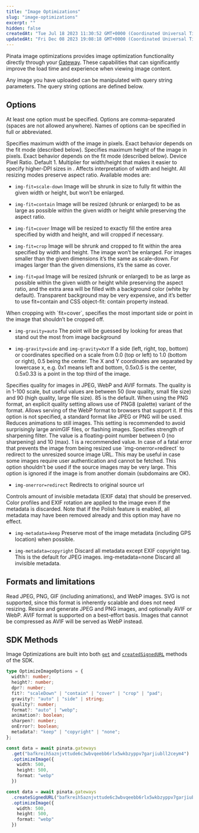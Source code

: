 ```yaml
---
title: "Image Optimizations"
slug: "image-optimizations"
excerpt: ""
hidden: false
createdAt: "Tue Jul 18 2023 11:30:52 GMT+0000 (Coordinated Universal Time)"
updatedAt: "Fri Dec 08 2023 19:08:18 GMT+0000 (Coordinated Universal Time)"
---
```


Pinata image optimizations provides image optimization functionality directly through your [Gateway](/gateways/retrieving-files). These capabilities that can significantly improve the load time and experience when viewing image content.

Any image you have uploaded can be manipulated with query string parameters. The query string options are defined below.

## Options

At least one option must be specified. Options are comma-separated (spaces are not allowed anywhere). Names of options can be specified in full or abbreviated.

<ParamField query="img-width" type="string">
  Specifies maximum width of the image in pixels. Exact behavior depends on the fit mode (described below).
</ParamField>

<ParamField query="img-height" type="string">
  Specifies maximum height of the image in pixels. Exact behavior depends on the fit mode (described below).
</ParamField>

<ParamField query="img-dpr=x" type="string">
  Device Pixel Ratio. Default 1. Multiplier for width/height that makes it easier to specify higher-DPI sizes in .
</ParamField>

<ParamField query="img-fit" type="string">
  Affects interpretation of width and height. All resizing modes preserve aspect ratio. Available modes are:

  - `img-fit=scale-down` Image will be shrunk in size to fully fit within the given width or height, but won’t be enlarged.

  - `img-fit=contain` Image will be resized (shrunk or enlarged) to be as large as possible within the given width or height while preserving the aspect ratio.

  - `img-fit=cover` Image will be resized to exactly fill the entire area specified by width and height, and will cropped if necessary.

  - `img-fit=crop` Image will be shrunk and cropped to fit within the area specified by width and height. The image won’t be enlarged. For images smaller than the given dimensions it’s the same as scale-down. For images larger than the given dimensions, it’s the same as cover.

  - `img-fit=pad` Image will be resized (shrunk or enlarged) to be as large as possible within the given width or height while preserving the aspect ratio, and the extra area will be filled with a background color (white by default). Transparent background may be very expensive, and it’s better to use fit=contain and CSS object-fit: contain property instead.

</ParamField>

<ParamField query="img-gravity" type="string">
  When cropping with `fit=cover`, specifies the most important side or point in the image that shouldn’t be cropped off.

  - `img-gravity=auto` The point will be guessed by looking for areas that stand out the most from image background

  - `img-gravity=side` and `img-gravity=XxY`
  If a side (left, right, top, bottom) or coordinates specified on a scale from 0.0 (top or left) to 1.0 (bottom or right), 0.5 being the center. The X and Y coordinates are separated by lowercase x, e.g. 0x1 means left and bottom, 0.5x0.5 is the center, 0.5x0.33 is a point in the top third of the image.

</ParamField>

<ParamField query="img-quality" type="string">
  Specifies quality for images in JPEG, WebP and AVIF formats. The quality is in 1-100 scale, but useful values are between 50 (low quality, small file size) and 90 (high quality, large file size). 85 is the default. When using the PNG format, an explicit quality setting allows use of PNG8 (palette) variant of the format.
</ParamField>

<ParamField query="img-format" type="string" default="auto">
  Allows serving of the WebP format to browsers that support it. If this option is not specified, a standard format like JPEG or PNG will be used.
</ParamField>

<ParamField query="img-anim" type="string">
 Reduces animations to still images. This setting is recommended to avoid surprisingly large animGIF files, or flashing images.
</ParamField>

<ParamField query="img-sharpen" type="string">
  Specifies strength of sharpening filter. The value is a floating-point number between 0 (no sharpening) and 10 (max). 1 is a recommended value.
</ParamField>

<ParamField query="img-onerror" type="string">
  In case of a fatal error that prevents the image from being resized use `img-onerror=redirect` to redirect to the unresized source image URL. This may be useful in case some images require user authentication and cannot be fetched. This option shouldn’t be used if the source images may be very large. This option is ignored if the image is from another domain (subdomains are OK).

  - `img-onerror=redirect` Redirects to original source url

</ParamField>

<ParamField query="img-metadata" type="string">
  Controls amount of invisible metadata (EXIF data) that should be preserved. Color profiles and EXIF rotation are applied to the image even if the metadata is discarded. Note that if the Polish feature is enabled, all metadata may have been removed already and this option may have no effect.

  - `img-metadata=keep` Preserve most of the image metadata (including GPS location) when possible.

  - `img-metadata=copyright` Discard all metadata except EXIF copyright tag. This is the default for JPEG images. img-metadata=none Discard all invisible metadata.
</ParamField>

## Formats and limitations

Read JPEG, PNG, GIF (including animations), and WebP images. SVG is not supported, since this format is inherently scalable and does not need resizing. Resize and generate JPEG and PNG images, and optionally AVIF or WebP. AVIF format is supported on a best-effort basis. Images that cannot be compressed as AVIF will be served as WebP instead.

## SDK Methods

Image Optimizations are built into both [`get`](/sdk/gateways/get) and [`createdSignedURL`](/sdk/gateways/created-signed-url) methods of the SDK.

```typescript
type OptimizeImageOptions = {
  width?: number;
  height?: number;
  dpr?: number;
  fit?: "scaleDown" | "contain" | "cover" | "crop" | "pad";
  gravity?: "auto" | "side" | string;
  quality?: number;
  format?: "auto" | "webp";
  animation?: boolean;
  sharpen?: number;
  onError?: boolean;
  metadata?: "keep" | "copyright" | "none";
};
```

```typescript
const data = await pinata.gateways
  .get("bafkreih5aznjvttude6c3wbvqeebb6rlx5wkbzyppv7garjiubll2ceym4")
  .optimizeImage({
    width: 500,
    height: 500,
    format: "webp"
  })
```

```typescript
const data = await pinata.gateways
  .createSignedURL("bafkreih5aznjvttude6c3wbvqeebb6rlx5wkbzyppv7garjiubll2ceym4")
  .optimizeImage({
    width: 500,
    height: 500,
    format: "webp"
  })
```
